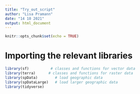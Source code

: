 ```yaml
---
title: "Try_out_script"
author: "Lisa Pramann"
date: "14 10 2021"
output: html_document
---
```


```r
knitr::opts_chunk$set(echo = TRUE)
```

# Importing the relevant libraries 
```r

library(sf)          # classes and functions for vector data
library(terra)      # classes and functions for raster data
library(spData)        # load geographic data
library(spDataLarge)   # load larger geographic data
library(tidyverse)

```



```r

```



```r

```




